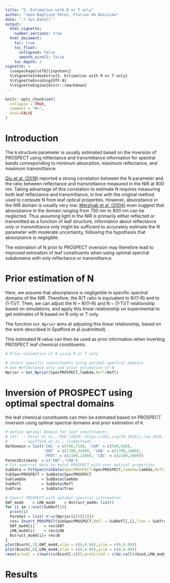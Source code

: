 ```yaml
---
title: "5. Estimation with R or T only"
author: "Jean-Baptiste Féret, Florian de Boissieu"
date: "`r Sys.Date()`"
output:
  html_vignette:
    number_sections: true
  html_document:
    toc: true
    toc_float:
      collapsed: false
      smooth_scroll: false
    toc_depth: 2
vignette: >
  \usepackage[utf8]{inputenc}
  %\VignetteIndexEntry{5. Estimation with R or T only}
  %\VignetteEncoding{UTF-8}
  %\VignetteEngine{knitr::rmarkdown}
---
```


```r
knitr::opts_chunk$set(
  collapse = TRUE,
  comment = "#>",
  eval=FALSE
)
```


# Introduction
The `N` structure parameter is usually estimated based on the inversion of PROSPECT using reflectance and transmittance information for spectral bands corresponding to minimum absorption, maximum reflectance, and maximum transmittance. 

[Qiu et al. (2018)](https://doi.org/10.1109/TGRS.2018.2791930 "Qiu et al., TGRS 2018") reported a strong correlation between the N parameter and the ratio between reflectance and transmittance measured in the NIR at 800 nm. Taking advantage of this correlation to estimate N requires measuring both leaf reflectance and transmittance, in line with the original method used to compute N from leaf optical properties. However, absorptance in the NIR domain is usually very low: [Merzlyak et al. (2004)](https://doi.org/10.1016/j.jphotobiol.2004.03.003 "Merzlyak et al. (2004)") even suggest that absorptance in the domain ranging from 750 nm to 800 nm can be neglected. Thus assuming light in the NIR is primarily either reflected or transmitted as a function of leaf structure, information about reflectance only or transmittance only might be sufficient to accurately estimate the N parameter with moderate uncertainty, following the hypothesis that absorptance is negligible. 

The estimation of N prior to PROSPECT inversion may therefore lead to improved estimation of leaf constituents when using optimal spectral subdomains with only reflectance or transmittance.


# Prior estimation of N

Here, we assume that absorptance is negligeible in specific spectral domains of the NIR. Therefore, the R/T ratio is equivalent to R/(1-R) and to (1-T)/T.
Then, we can adjust the N ~ R/(1-R) and N ~ (1-T)/T relationship based on simulations, and apply this linear relationship on experimental to get estimates of N based on R only or T only. 

The function `Get_Nprior` aims at adjusting this linear relationship, based on the work described in Spafford et al.(submitted).

This estimated N value can then be used as prior information when inverting PROSPECT leaf chemical constituents.

```r
# Prior estimation of N using R or T only

# invert specific constituents using optimal spectral domains
# Use Reflectance only and prior estimation of N
Nprior = Get_Nprior(SpecPROSPECT,lambda,Refl=Refl)
```

# Inversion of PROSPECT using optimal spectral domains

the leaf chemical constituents can then be estimated based on PROSPECT inversion using optimal spectral domains and prior estimation of `N`.

```r

# define optimal domain for leaf constituents
# ref:  - Feret et al., RSE (2019) https://doi.org/10.1016/j.rse.2018.11.002
#       - Spafford et al., (submitted)
OptDomain = list('CHL' = c(700,720), 'CAR' = c(540,560),
                 'EWT' = c(1700,2400), 'LMA' = c(1700,2400),
                 'PROT' = c(2100,2200), 'CBC' = c(2100,2400))
Parms2Estimate  = c('EWT','LMA')
# Fit spectral data to match PROSPECT with user optical properties
SubData = FitSpectralData(SpecPROSPECT=SpecPROSPECT,lambda=lambda,Refl=Refl,Tran=Tran,UserDomain = OptDomain$EWT)
SubSpecPROSPECT = SubData$SpecPROSPECT
Sublambda       = SubData$lambda
SubRefl         = SubData$Refl
SubTran         = SubData$Tran

# Invert PROSPECT with optimal spectral information
EWT_mod4    = LMA_mod4    = Nstruct_mod4= list()
for (i in 1:ncol(SubRefl)){
  print(i)
  ParmSet = list('N'=c(Nprior[i])[[1]])
  res= Invert_PROSPECT(SubSpecPROSPECT,Refl = SubRefl[,i],Tran = SubTran[,i],PROSPECT_version = 'D',Parms2Estimate = Parms2Estimate,ParmSet = ParmSet)
  EWT_mod4[i]    = res$EWT
  LMA_mod4[i]    = res$LMA
  Nstruct_mod4[i]= res$N
}
plot(Bioch[,5],EWT_mod4,xlim = c(0,0.06),ylim = c(0,0.06))
plot(Bioch[,6],LMA_mod4,xlim = c(0,0.04),ylim = c(0,0.04))
rmse(actual = c(matrix(Bioch[,6])),predicted = c(do.call(rbind,LMA_mod4)))
```

# Results

